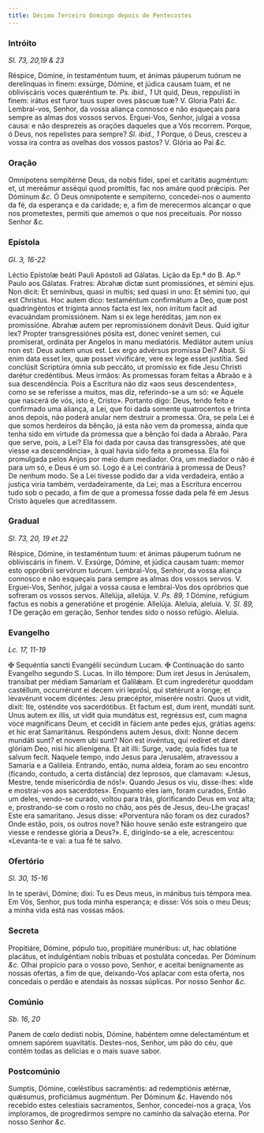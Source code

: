 ```yaml
---
title: Décimo Terceiro Domingo depois de Pentecostes
---
```


### Intróito

_Sl. 73, 20,19 & 23_

<div class="grid grid-cols-2 gap-5">
  <span class="text-justify">
    Réspice, Dómine, in testaméntum tuum, et ánimas páuperum tuórum ne
    derelínquas in finem: exsúrge, Dómine, et júdica causam tuam, et ne
    obliviscáris voces quæréntium te. <em>Ps. ibid., 1</em> Ut quid, Deus,
    reppulísti in finem: irátus est furor tuus super oves páscuæ tuæ? V. Gloria
    Patri <em>&c.</em>
  </span>
  <span class="text-justify">
    Lembrai-vos, Senhor, da vossa aliança connosco e não esqueçais para sempre
    as almas dos vossos servos. Erguei-Vos, Senhor, julgai a vossa causa: e não
    desprezeis as orações daqueles que a Vós recorrem. Porque, ó Deus, nos
    repelistes para sempre? <em>Sl. ibid., 1</em> Porque, ó Deus, cresceu a
    vossa ira contra as ovelhas dos vossos pastos? V. Glória ao Pai <em>&c.</em>
  </span>
</div>

### Oração

<div class="grid grid-cols-2 gap-5">
  <span class="text-justify">
    Omnípotens sempitérne Deus, da nobis fídei, spei et caritátis augméntum: et,
    ut mereámur asséqui quod promíttis, fac nos amáre quod prǽcipis. Per Dóminum
    <em>&c.</em>
  </span>
  <span class="text-justify">
    Ó Deus omnipotente e sempiterno, concedei-nos o aumento da fé, da esperança
    e da caridade; e, a fim de merecermos alcançar o que nos prometestes,
    permiti que amemos o que nos preceituais. Por nosso Senhor <em>&c.</em>
  </span>
</div>

### Epístola

_Gl. 3, 16-22_

<div class="grid grid-cols-2 gap-5">
  <span class="text-justify">
    Léctio Epístolæ beáti Pauli Apóstoli ad Gálatas.
  </span>
  <span class="text-justify">Lição da Ep.ª do B. Ap.º Paulo aos Gálatas.</span>
  <span class="text-justify">
    Fratres: Abrahæ dictæ sunt promissiónes, et sémini ejus. Non dicit: Et
    semínibus, quasi in multis; sed quasi in uno: Et sémini tuo, qui est
    Christus. Hoc autem dico: testaméntum confirmátum a Deo, quæ post
    quadringéntos et trigínta annos facta est lex, non írritum facit ad
    evacuándam promissiónem. Nam si ex lege heréditas, jam non ex promissióne.
    Abrahæ autem per repromissiónem donávit Deus. Quid igitur lex? Propter
    transgressiónes pósita est, donec veníret semen, cui promíserat, ordináta
    per Angelos in manu mediatóris. Mediátor autem uníus non est: Deus autem
    unus est. Lex ergo advérsus promíssa Dei? Absit. Si enim data esset lex, quæ
    posset vivificáre, vere ex lege esset justítia. Sed conclúsit Scriptúra
    ómnia sub peccáto, ut promíssio ex fide Jesu Christi darétur credéntibus.
  </span>
  <span class="text-justify">
    Meus irmãos: As promessas foram feitas a Abraão e à sua descendência. Pois a
    Escritura não diz «aos seus descendentes», como se se referisse a muitos,
    mas diz, referindo-se a um só: «e Àquele que nascerá de vós, isto é,
    Cristo». Portanto digo: Deus, tendo feito e confirmado uma aliança, a Lei,
    que foi dada somente quatrocentos e trinta anos depois, não poderá anular
    nem destruir a promessa. Ora, se pela Lei é que somos herdeiros da bênção,
    já esta não vem da promessa, ainda que tenha sido em virtude da promessa que
    a bênção foi dada a Abraão. Para que serve, pois, a Lei? Ela foi dada por
    causa das transgressões, até que viesse «a descendência», à qual havia sido
    feita a promessa. Ela foi promulgada pelos Anjos por meio dum mediador. Ora,
    um mediador o não é para um só, e Deus é um só. Logo é a Lei contrária à
    promessa de Deus? De nenhum modo. Se a Lei tivesse podido dar a vida
    verdadeira, então a justiça viria também, verdadeiramente, da Lei; mas a
    Escritura encerrou tudo sob o pecado, a fim de que a promessa fosse dada
    pela fé em Jesus Cristo àqueles que acreditassem.
  </span>
</div>

### Gradual

_Sl. 73, 20, 19 et 22_

<div class="grid grid-cols-2 gap-5">
  <span class="text-justify">
    Réspice, Dómine, in testaméntum tuum: et ánimas páuperum tuórum ne
    obliviscáris in finem. V. Exsúrge, Dómine, et júdica causam tuam: memor esto
    oppróbrii servórum tuórum.
  </span>
  <span class="text-justify">
    Lembrai-Vos, Senhor, da vossa aliança connosco e não esqueçais para sempre
    as almas dos vossos servos. V. Erguei-Vos, Senhor, julgai a vossa causa e
    lembrai-Vos dos opróbrios que sofreram os vossos servos.
  </span>
  <span class="text-justify">
    Allelúja, allelúja. V. <em>Ps. 89, 1</em> Dómine, refúgium factus es nobis a
    generatióne et progénie. Allelúja.
  </span>
  <span class="text-justify">
    Aleluia, aleluia. V. <em>Sl. 89, 1</em> De geração em geração, Senhor tendes
    sido o nosso refúgio. Aleluia.
  </span>
</div>

### Evangelho

_Lc. 17, 11-19_

<div class="grid grid-cols-2 gap-5">
  <span class="text-justify">
    <span class="text-red-500">&#10016;</span> Sequéntia sancti Evangélii
    secúndum Lucam.
  </span>
  <span class="text-justify">
    <span class="text-red-500">&#10016;</span> Continuação do santo Evangelho
    segundo S. Lucas.
  </span>
  <span class="text-justify">
    In illo témpore: Dum iret Jesus in Jerúsalem, transíbat per médiam Samaríam
    et Galilǽam. Et cum ingrederétur quoddam castéllum, occurrérunt ei decem
    viri leprósi, qui stetérunt a longe; et levavérunt vocem dicéntes: Jesu
    præcéptor, miserére nostri. Quos ut vidit, dixit: Ite, osténdite vos
    sacerdótibus. Et factum est, dum irent, mundáti sunt. Unus autem ex illis,
    ut vidit quia mundátus est, regréssus est, cum magna voce magníficans Deum,
    et cecidit in fáciem ante pedes ejus, grátias agens: et hic erat
    Samaritánus. Respóndens autem Jesus, dixit: Nonne decem mundáti sunt? et
    novem ubi sunt? Non est invéntus, qui redíret et daret glóriam Deo, nisi hic
    alienígena. Et ait illi: Surge, vade; quia fides tua te salvum fecit.
  </span>
  <span class="text-justify">
    Naquele tempo, indo Jesus para Jerusalém, atravessou a Samaria e a Galileia.
    Entrando, então, numa aldeia, foram ao seu encontro (ficando, contudo, a
    certa distância) dez leprosos, que clamavam: «Jesus, Mestre, tende
    misericórdia de nós!». Quando Jesus os viu, disse-lhes: «Ide e mostrai-vos
    aos sacerdotes». Enquanto eles iam, foram curados, Então um deles, vendo-se
    curado, voltou para trás, glorificando Deus em voz alta; e, prostrando-se
    com o rosto no chão, aos pés de Jesus, deu-Lhe graças! Este era samaritano.
    Jesus disse: «Porventura não foram os dez curados? Onde estão, pois, os
    outros nove? Não houve senão este estrangeiro que viesse e rendesse glória a
    Deus?». E, dirigindo-se a ele, acrescentou: «Levanta-te e vai: a tua fé te
    salvo.
  </span>
</div>

### Ofertório

_Sl. 30, 15-16_

<div class="grid grid-cols-2 gap-5">
  <span class="text-justify">
    In te sperávi, Dómine; dixi: Tu es Deus meus, in mánibus tuis témpora mea.
  </span>
  <span class="text-justify">
    Em Vós, Senhor, pus toda minha esperança; e disse: Vós sois o meu Deus; a
    minha vida está nas vossas mãos.
  </span>
</div>

### Secreta

<div class="grid grid-cols-2 gap-5">
  <span class="text-justify">
    Propitiáre, Dómine, pópulo tuo, propitiáre munéribus: ut, hac oblatióne
    placátus, et indulgéntiam nobis tríbuas et postuláta concedas. Per Dóminum
    <em>&c.</em>
  </span>
  <span class="text-justify">
    Olhai propício para o vosso povo, Senhor, e aceitai benignamente as nossas
    ofertas, a fim de que, deixando-Vos aplacar com esta oferta, nos concedais o
    perdão e atendais às nossas súplicas. Por nosso Senhor <em>&c.</em>
  </span>
</div>

### Comúnio

_Sb. 16, 20_

<div class="grid grid-cols-2 gap-5">
  <span class="text-justify">
    Panem de cœlo dedísti nobis, Dómine, habéntem omne delectaméntum et omnem
    sapórem suavitátis.
  </span>
  <span class="text-justify">
    Destes-nos, Senhor, um pão do céu, que contém todas as delícias e o mais
    suave sabor.
  </span>
</div>

### Postcomúnio

<div class="grid grid-cols-2 gap-5">
  <span class="text-justify">
    Sumptis, Dómine, cœléstibus sacraméntis: ad redemptiónis ætérnæ, quǽsumus,
    proficiámus augméntum. Per Dóminum <em>&c.</em>
  </span>
  <span class="text-justify">
    Havendo nós recebido estes celestiais sacramentos, Senhor, concedei-nos a
    graça, Vos imploramos, de progredirmos sempre no caminho da salvação eterna.
    Por nosso Senhor <em>&c.</em>
  </span>
</div>
